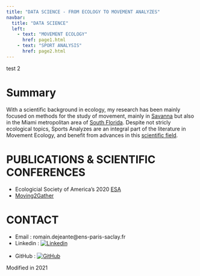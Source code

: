 ---
title: "DATA SCIENCE - FROM ECOLOGY TO MOVEMENT ANALYZES"
navbar:
  title: "DATA SCIENCE"
  left:
    - text: "MOVEMENT ECOLOGY"
      href: page1.html
    - text: "SPORT ANALYSIS"
      href: page2.html
---
test  2

# Summary

With a scientific background in ecology, my research has been mainly focused on methods for the study of movement, mainly in [Savanna](https://www.hluhluwegamereserve.com/) but also in the Miami metropolitan area of [South Florida](https://www.broward.org/Parks/Pages/park.aspx?park=40). Despite not stricly ecological topics, Sports Analyzes are an integral part of the literature in Movement Ecology, and benefit from advances in this [scientific field](https://arxiv.org/pdf/2006.00110.pdf).

# PUBLICATIONS & SCIENTIFIC CONFERENCES

* Ecologicial Society of America's 2020 [ESA](https://vimeo.com/444918505)
* [Moving2Gather](https://twitter.com/mablabuf/status/1243134612890693635)

# CONTACT

* Email : romain.dejeante@ens-paris-saclay.fr
* Linkedin : [![Linkedin](https://i.stack.imgur.com/gVE0j.png)](https://fr.linkedin.xn--com%20%20romain-dejeante-5703861b7-gc6u/)  
&nbsp;
* GitHub : [![GitHub](https://i.stack.imgur.com/tskMh.png)](https://github.com/Dejeante)

Modified in 2021



